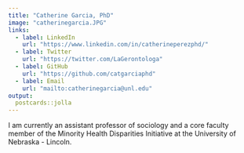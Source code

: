 ---
title: "Catherine Garcia, PhD"
image: "catherinegarcia.JPG"
links:
  - label: LinkedIn
    url: "https://www.linkedin.com/in/catherineperezphd/"
  - label: Twitter
    url: "https://twitter.com/LaGerontologa"
  - label: GitHub
    url: "https://github.com/catgarciaphd"
  - label: Email
    url: "mailto:catherinegarcia@unl.edu"
output:
  postcards::jolla
---
 
I am currently an assistant professor of sociology and a core faculty member of the Minority Health Disparities Initiative at the University of Nebraska - Lincoln.
